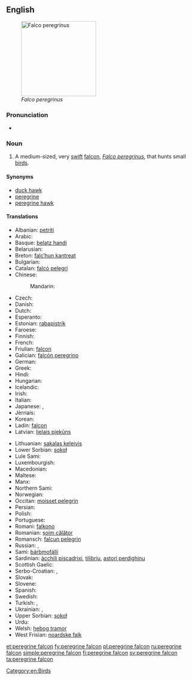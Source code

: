 {{wikipedia|Peregrine Falcon}}
==English==
[[Image:PeregrineFalcon.jpg|thumb|right|200px|''Falco peregrinus'']]

===Pronunciation===
* {{IPA|/ˈpɛɹɛɡɹɪnˈfælkɒn/}}

===Noun===
{{en-noun|head=[[peregrine]] [[falcon]]}}

# A medium-sized, very [[swift]] [[falcon]], ''[[Falco peregrinus]]'', that hunts small [[bird]]s.

====Synonyms====
* [[duck hawk]]
* [[peregrine]]
* [[peregrine hawk]]

====Translations====
{{trans-top|Falco peregrinus}}
* Albanian: [[petriti]]
* Arabic: {{t-|ar|شاهين|tr=shaahiin}}
* Basque: [[belatz handi]]
* Belarusian: {{t-|be|сапсан|m|tr=sapsán}}
* Breton: [[falc’hun kantreat]]
* Bulgarian: {{t-|bg|сокол скитник|m|tr=sókol skítnik}}
* Catalan: [[falcó pelegrí]]
* Chinese:
*: Mandarin: {{t|cmn|游隼|tr=yóusǔn|sc=Hani}}
* Czech: {{t-|cs|sokol stěhovavý|m}}
* Danish: {{t-|da|vandrefalk|c}}
* Dutch: {{t+|nl|slechtvalk|m}}
* Esperanto: {{t-|eo|falko}}
* Estonian: [[rabapistrik]]
* Faroese: {{t-|fo|ferðafalkur}}
* Finnish: {{t+|fi|muuttohaukka}}
* French: {{t+|fr|faucon pèlerin|m}}
* Friulian: [[falcon]]
* Galician: [[falcón peregrino]]
* German: {{t+|de|Wanderfalke|m}}
* Greek: {{t+|el|πετρίτης|m|tr=petritis}}
* Hindi: {{t-|hi|शाहीन|tr=šāhīn}}
* Hungarian: {{t+|hu|vándorsólyom}}
* Icelandic: {{t+|is|förufálki}}
* Irish: {{t+|ga|fabhcún gorm}}
* Italian: {{t-|it|falco pellegrino|m}}
* Japanese: {{t+|ja|隼}}, {{t-|ja|ハヤブサ|tr=hayabusa}}
* Jèrriais: {{tø|roa-jer|êcouffl'ye|m}}
* Korean: {{t+|ko|매|tr=mae|sc=Hang}}
* Ladin: [[falcon]]
* Latvian: [[lielais piekūns]]
{{trans-mid}}
* Lithuanian: [[sakalas keleivis]]
* Lower Sorbian: [[sokoł]]
* Lule Sami: {{tø|smj|unnep rievsakhábak}}
* Luxembourgish: {{t-|lb|Spuervull|m}}
* Macedonian: {{t-|mk|сив сокол|m|tr=siv sókol}}
* Maltese: {{t-|mt|bies}}
* Manx: {{t-|gv|shirragh y ree|m}}
* Northern Sami: {{tø|se|bárbmofálli}}
* Norwegian: {{t+|no|vandrefalk}}
* Occitan: [[moisset pelegrin]]
* Persian: {{t+|fa|شاهین|tr=šāhīn}}
* Polish: {{t-|pl|sokół wędrowny|m}}
* Portuguese: {{t-|pt|falcão peregrino|m}}
* Romani: [[falkono]] {{m}}
* Romanian: [[șoim călător]]
* Romansch: [[falcun pelegrin]]
* Russian: {{t+|ru|сапсан|m|tr=sapsán}}, {{t-|ru|настоящий сокол|m|tr=nastojáščij sókol}}
* Sami: [[bárbmofálli]]
* Sardinian: [[àcchili piscadrixi]], [[tilibriu]], [[astori perdighinu]]
* Scottish Gaelic: {{t-|gd|seabhag-ghorm|f}}
* Serbo-Croatian: {{t-|sh|сиви соко|m|sc=Cyrl}}, {{t-|sh|sivi soko|m}}
* Slovak: {{t-|sk|sokol sťahovavý|m}}
* Slovene: {{t-|sl|sokol selec|m}}
* Spanish: {{t-|es|halcón peregrino|m}}
* Swedish: {{t+|sv|pilgrimsfalk}}
* Turkish: {{t+|tr|doğan}}, {{t-|tr|gökdoğan}}
* Ukrainian: {{t-|uk|сапсан|m|tr=sapsán}}, {{t-|uk|сокіл|m|tr=sókil}}
* Upper Sorbian: [[sokoł]]
* Urdu: {{t-|ur|شاہین|tr=šāhīn}}
* Welsh: [[hebog tramor]]
* West Frisian: [[noardske falk]]
{{trans-bottom}}

[[Category:en:Birds]]

[[et:peregrine falcon]]
[[fy:peregrine falcon]]
[[pl:peregrine falcon]]
[[ru:peregrine falcon]]
[[simple:peregrine falcon]]
[[fi:peregrine falcon]]
[[sv:peregrine falcon]]
[[ta:peregrine falcon]]